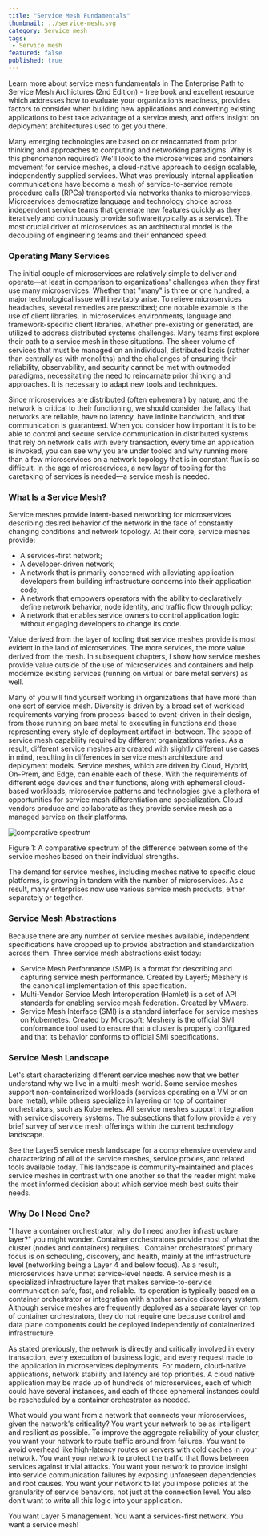 ```yaml
---
title: "Service Mesh Fundamentals"
thumbnail: ../service-mesh.svg
category: Service mesh
tags:
 - Service mesh
featured: false
published: true
---
```



<ResourcesWrapper>
  <div className="intro">
    <p>Learn more about service mesh fundamentals in
      <Link className="blog" to="/learn/books">The Enterprise Path to Service Mesh Archictures (2nd Edition)</Link> -  free book and excellent resource which addresses how to evaluate your organization’s readiness, provides factors to consider when building new applications and converting existing applications to best take advantage of a service mesh, and offers insight on deployment architectures used to get you there.</p>
  </div>

<p>
Many emerging technologies are based on or reincarnated from prior thinking and approaches to computing and networking paradigms. Why is this phenomenon required? We'll look to the microservices and containers movement for service meshes, a cloud-native approach to design scalable, independently supplied services. What was previously internal application communications have become a mesh of service-to-service remote procedure calls (RPCs) transported via networks thanks to microservices. Microservices democratize language and technology choice across independent service teams that generate new features quickly as they iteratively and continuously provide software(typically as a service). The most crucial driver of microservices as an architectural model is the decoupling of engineering teams and their enhanced speed.
</p>

<h3>Operating Many Services</h3>

<p>
The initial couple of microservices are relatively simple to deliver and operate—at least in comparison to organizations' challenges when they first use many microservices. Whether that "many" is three or one hundred, a major technological issue will inevitably arise. To relieve microservices headaches, several remedies are prescribed; one notable example is the use of client libraries. In microservices environments, language and framework-specific client libraries, whether pre-existing or generated, are utilized to address distributed systems challenges. Many teams first explore their path to a service mesh in these situations. The sheer volume of services that must be managed on an individual, distributed basis (rather than centrally as with monoliths) and the challenges of ensuring their reliability, observability, and security cannot be met with outmoded paradigms, necessitating the need to reincarnate prior thinking and approaches. It is necessary to adapt new tools and techniques.
</p>

<p>
Since microservices are distributed (often ephemeral) by nature, and the network is critical to their functioning, we should consider the fallacy that networks are reliable, have no latency, have infinite bandwidth, and that communication is guaranteed. When you consider how important it is to be able to control and secure service communication in distributed systems that rely on network calls with every transaction, every time an application is invoked, you can see why you are under tooled and why running more than a few microservices on a network topology that is in constant flux is so difficult. In the age of microservices, a new layer of tooling for the caretaking of services is needed—a service mesh is needed.
</p>

<h3>What Is a Service Mesh?</h3>

<p>Service meshes provide intent-based networking for microservices describing desired behavior of the network in the face of constantly changing conditions and network topology. At their core, service meshes provide:
</p>
<ul>
  <li>A services-first network;</li>
  <li>A developer-driven network;</li>
  <li>A network that is primarily concerned with alleviating application developers from building infrastructure concerns into their application code; </li>
  <li>A network that empowers operators with the ability to declaratively define network behavior, node identity, and traffic flow through policy; </li>
  <li>A network that enables service owners to control application logic without engaging developers to change its code.</li>
</ul>

<p>
Value derived from the layer of tooling that service meshes provide is most evident in the land of microservices. The more services, the more value derived from the mesh. In subsequent chapters, I show how service meshes provide value outside of the use of microservices and containers and help modernize existing services (running on virtual or bare metal servers) as well.
</p>


<p>
Many of you will find yourself working in organizations that have more than one sort of service mesh. Diversity is driven by a broad set of workload requirements varying from process-based to event-driven in their design, from those running on bare metal to executing in functions and those representing every style of deployment artifact in-between. The scope of service mesh capability required by different organizations varies. As a result, different service meshes are created with slightly different use cases in mind, resulting in differences in service mesh architecture and deployment models. Service meshes, which are driven by Cloud, Hybrid, On-Prem, and Edge, can enable each of these. With the requirements of different edge devices and their functions, along with ephemeral cloud-based workloads, microservice patterns and technologies give a plethora of opportunities for service mesh differentiation and specialization. Cloud vendors produce and collaborate as they provide service mesh as a managed service on their platforms.
</p>

  <div className="center" >
  <img src={Differences} align="center" alt="comparative spectrum" />
  <p>Figure 1: A comparative spectrum of the difference between some of the service meshes based on their individual strengths.</p>
  </div>

<p>
The demand for service meshes, including meshes native to specific cloud platforms, is growing in tandem with the number of microservices. As a result, many enterprises now use various service mesh products, either separately or together.
</p>

<h3>Service Mesh Abstractions</h3>
<p>Because there are any number of service meshes available, independent specifications have cropped up to provide abstraction and standardization across them. Three service mesh abstractions exist today:
</p>
<ul>
    <li><Link to="/projects/service-mesh-performance">Service Mesh Performance</Link> (SMP) is a format for describing and capturing service mesh performance. Created by Layer5; Meshery is the canonical implementation of this specification.</li>
    <li>Multi-Vendor Service Mesh Interoperation (Hamlet) is a set of API standards for enabling service mesh federation. Created by VMware.</li>
    <li><Link to="/projects/service-mesh-interface-conformance">Service Mesh Interface</Link> (SMI) is a standard interface for service meshes on Kubernetes. Created by Microsoft; Meshery is the official SMI conformance tool used to ensure that a cluster is properly configured and that its behavior conforms to official SMI specifications.</li>
</ul>

<h3>Service Mesh Landscape</h3>
<p>
Let's start characterizing different service meshes now that we better understand why we live in a multi-mesh world. Some service meshes support non-containerized workloads (services operating on a VM or on bare metal), while others specialize in layering on top of container orchestrators, such as Kubernetes. All service meshes support integration with service discovery systems. The subsections that follow provide a very brief survey of service mesh offerings within the current technology landscape.
</p>

<div class="fact-left">
<p>
See the Layer5 <Link to="//service-mesh-landscape">service mesh landscape</Link> for a comprehensive overview and characterizing of all of the service meshes, service proxies, and related tools available today. This landscape is community-maintained and places service meshes in contrast with one another so that the reader might make the most informed decision about which service mesh best suits their needs.
</p>
</div>

<h3>Why Do I Need One?</h3>

<p>
"I have a container orchestrator; why do I need another infrastructure layer?" you might wonder. Container orchestrators provide most of what the cluster (nodes and containers) requires.  Container orchestrators' primary focus is on scheduling, discovery, and health, mainly at the infrastructure level (networking being a Layer 4 and below focus). As a result, microservices have unmet service-level needs. A service mesh is a specialized infrastructure layer that makes service-to-service communication safe, fast, and reliable. Its operation is typically based on a container orchestrator or integration with another service discovery system. Although service meshes are frequently deployed as a separate layer on top of container orchestrators, they do not require one because control and data plane components could be deployed independently of containerized infrastructure.
</p>

<p>
As stated previously, the network is directly and critically involved in every transaction, every execution of business logic, and every request made to the application in microservices deployments. For modern, cloud-native applications, network stability and latency are top priorities. A cloud native application may be made up of hundreds of microservices, each of which could have several instances, and each of those ephemeral instances could be rescheduled by a container orchestrator as needed.
</p>

<p>
What would you want from a network that connects your microservices, given the network's criticality? You want your network to be as intelligent and resilient as possible. To improve the aggregate reliability of your cluster, you want your network to route traffic around from failures. You want to avoid overhead like high-latency routes or servers with cold caches in your network. You want your network to protect the traffic that flows between services against trivial attacks. You want your network to provide insight into service communication failures by exposing unforeseen dependencies and root causes. You want your network to let you impose policies at the granularity of service behaviors, not just at the connection level. You also don’t want to write all this logic into your application.
</p>

<p>You want Layer 5 management. You want a services-first network. You want a service mesh!</p>

</ResourcesWrapper>
